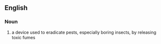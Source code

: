 ==English==

===Noun===
{{en-noun|sg=[[borer]] [[bomb]]}}

# a device used to eradicate pests, especially boring insects, by releasing toxic fumes
